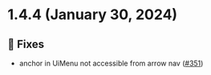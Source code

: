 
<Meta title="Releases/v1.4.x/v1.4.4/Changelog"/>
  
# 1.4.4 (January 30, 2024)

## 🐛 Fixes
* anchor in UiMenu not accessible from arrow nav  ([#351](https://github.com/infermedica/component-library/pull/351))

